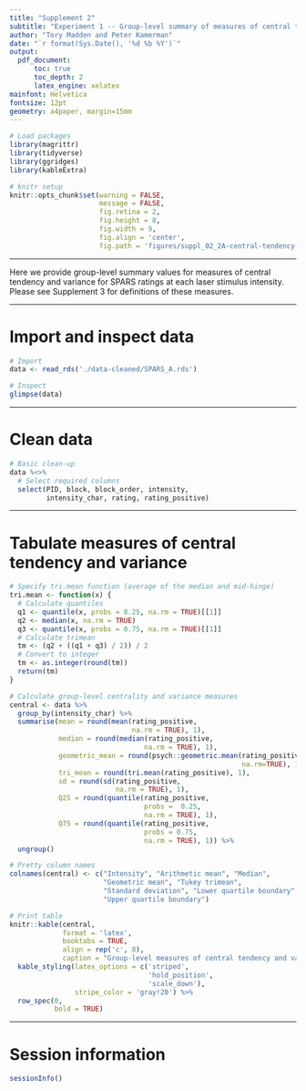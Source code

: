```yaml
---
title: "Supplement 2"
subtitle: "Experiment 1 -- Group-level summary of measures of central tendency"
author: "Tory Madden and Peter Kamerman"
date: "`r format(Sys.Date(), '%d %b %Y')`"
output:
  pdf_document:
      toc: true
      toc_depth: 2
      latex_engine: xelatex
mainfont: Helvetica
fontsize: 12pt
geometry: a4paper, margin=15mm
---
```


```r
# Load packages
library(magrittr)
library(tidyverse)
library(ggridges)
library(kableExtra)

# knitr setup
knitr::opts_chunk$set(warning = FALSE,
                      message = FALSE,
                      fig.retina = 2,
                      fig.height = 8,
                      fig.width = 9,
                      fig.align = 'center',
                      fig.path = 'figures/suppl_02_2A-central-tendency-summary/')
```

----

Here we provide group-level summary values for measures of central tendency and variance for SPARS ratings at each laser stimulus intensity. Please see Supplement 3 for definitions of these measures.

----

# Import and inspect data

```r
# Import
data <- read_rds('./data-cleaned/SPARS_A.rds')

# Inspect
glimpse(data)
```

----

# Clean data

```r
# Basic clean-up
data %<>%
  # Select required columns
  select(PID, block, block_order, intensity, 
         intensity_char, rating, rating_positive) 
```

----

# Tabulate measures of central tendency and variance

```r
# Specify tri.mean function (average of the median and mid-hinge)
tri.mean <- function(x) {
  # Calculate quantiles
  q1 <- quantile(x, probs = 0.25, na.rm = TRUE)[[1]]
  q2 <- median(x, na.rm = TRUE)
  q3 <- quantile(x, probs = 0.75, na.rm = TRUE)[[1]]
  # Calculate trimean
  tm <- (q2 + ((q1 + q3) / 2)) / 2
  # Convert to integer
  tm <- as.integer(round(tm))
  return(tm)
}
```

```r
# Calculate group-level centrality and variance measures 
central <- data %>% 
  group_by(intensity_char) %>%
  summarise(mean = round(mean(rating_positive, 
                              na.rm = TRUE), 1),
            median = round(median(rating_positive, 
                                 na.rm = TRUE), 1),
            geometric_mean = round(psych::geometric.mean(rating_positive,
                                                         na.rm=TRUE), 1),
            tri_mean = round(tri.mean(rating_positive), 1),
            sd = round(sd(rating_positive, 
                          na.rm = TRUE), 1),
            Q25 = round(quantile(rating_positive,
                                 probs =  0.25, 
                                 na.rm = TRUE), 1),
            Q75 = round(quantile(rating_positive, 
                                 probs = 0.75, 
                                 na.rm = TRUE), 1)) %>%
  ungroup()

# Pretty column names
colnames(central) <- c("Intensity", "Arithmetic mean", "Median", 
                       "Geometric mean", "Tukey trimean", 
                       "Standard deviation", "Lower quartile boundary", 
                       "Upper quartile boundary")

# Print table
knitr::kable(central, 
             format = 'latex',
             booktabs = TRUE,
             align = rep('c', 8),
             caption = "Group-level measures of central tendency and variance for SPARS ratings at each laser intensity (J)") %>%
  kable_styling(latex_options = c('striped', 
                                  'hold_position',
                                  'scale_down'),
                stripe_color = 'gray!20') %>%
  row_spec(0,
           bold = TRUE) 
``` 

----

# Session information
```r
sessionInfo()
```
